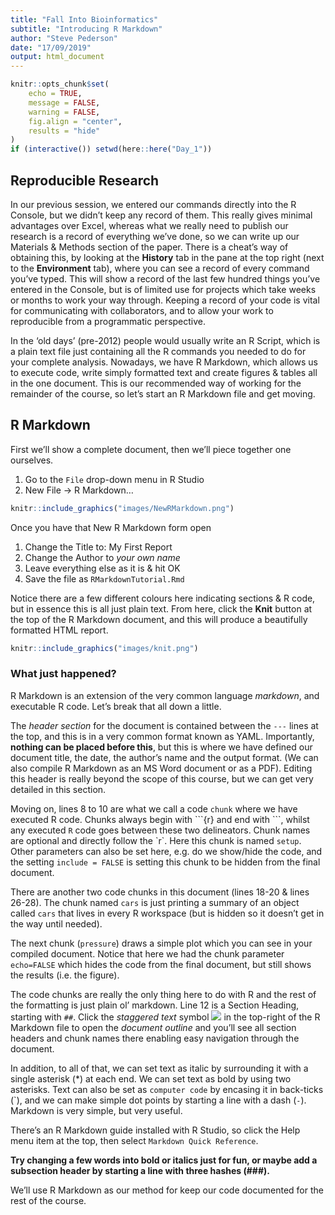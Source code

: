 ```yaml
---
title: "Fall Into Bioinformatics"
subtitle: "Introducing R Markdown"
author: "Steve Pederson"
date: "17/09/2019"
output: html_document
---
```


```r
knitr::opts_chunk$set(
    echo = TRUE,
    message = FALSE,
    warning = FALSE,
    fig.align = "center",
    results = "hide"
)
if (interactive()) setwd(here::here("Day_1"))
```

## Reproducible Research

In our previous session, we entered our commands directly into the R Console, but we didn't keep any record of them.
This really gives minimal advantages over Excel, whereas what we really need to publish our research is a record of everything we've done, so we can write up our Materials & Methods section of the paper.
There is a cheat's way of obtaining this, by looking at the **History** tab in the pane at the top right (next to the **Environment** tab), where you can see a record of every command you've typed.
This will show a record of the last few hundred things you've entered in the Console, but is of limited use for projects which take weeks or months to work your way through.
Keeping a record of your code is vital for communicating with collaborators, and to allow your work to reproducible from a programmatic perspective.

In the 'old days' (pre-2012) people would usually write an R Script, which is a plain text file just containing all the R commands you needed to do for your complete analysis.
Nowadays, we have R Markdown, which allows us to execute code, write simply formatted text and create figures & tables all in the one document.
This is our recommended way of working for the remainder of the course, so let's start an R Markdown file and get moving.

## R Markdown

First we'll show a complete document, then we'll piece together one ourselves.

1. Go to the `File` drop-down menu in R Studio
2. New File -> R Markdown...

```r
knitr::include_graphics("images/NewRMarkdown.png")
```

Once you have that New R Markdown form open

1. Change the Title to: My First Report
2. Change the Author to *your own name*
3. Leave everything else as it is & hit OK
4. Save the file as `RMarkdownTutorial.Rmd`

Notice there are a few different colours here indicating sections & R code, but in essence this is all just plain text.
From here, click the **Knit** button at the top of the R Markdown document, and this will produce a beautifully formatted HTML report.

```r
knitr::include_graphics("images/knit.png")
```

### What just happened?

R Markdown is an extension of the very common language *markdown*, and executable R code.
Let's break that all down a little.

The *header section* for the document is contained between the `---` lines at the top, and this is in a very common format known as YAML.
Importantly, **nothing can be placed before this**, but this is where we have defined our document title, the date, the author's name and the output format.
(We can also compile R Markdown as an MS Word document or as a PDF).
Editing this header is really beyond the scope of this course, but we can get very detailed in this section.

Moving on, lines 8 to 10 are what we call a code `chunk` where we have executed R code.
Chunks always begin with \`\`\`{r} and end with \`\`\`, whilst any executed `R` code goes between these two delineators.
Chunk names are optional and directly follow the \`r\`.
Here this chunk is named `setup`.
Other parameters can also be set here, e.g. do we show/hide the code, and the setting `include = FALSE` is setting this chunk to be hidden from the final document.

There are another two code chunks in this document (lines 18-20 & lines 26-28).
The chunk named `cars` is just printing a summary of an object called `cars` that lives in every R workspace (but is hidden so it doesn't get in the way until needed).

The next chunk (`pressure`) draws a simple plot which you can see in your compiled document.
Notice that here we had the chunk parameter `echo=FALSE` which hides the code from the final document, but still shows the results (i.e. the figure).

The code chunks are really the only thing here to do with R and the rest of the formatting is just plain ol' markdown.
Line 12 is a Section Heading, starting with `##`.
Click the *staggered text* symbol ![](images/staggeredText.png)  in the top-right of the R Markdown file to open the *document outline* and you'll see all section headers and chunk names there enabling easy navigation through the document.

In addition, to all of that, we can set text as italic by surrounding it with a single asterisk (\*) at each end.
We can set text as bold by using two asterisks.
Text can also be set as `computer code` by encasing it in back-ticks (\`), and we can make simple dot points by starting a line with a dash (`-`).
Markdown is very simple, but very useful.

There's an R Markdown guide installed with R Studio, so click the Help menu item at the top, then select `Markdown Quick Reference`.

**Try changing a few words into bold or italics just for fun, or maybe add a subsection header by starting a line with three hashes (###).**

We'll use R Markdown as our method for keep our code documented for the rest of the course.
